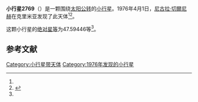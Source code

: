 {{Infobox planet
| bgcolour = #FFFFC0
| name = 2769 Mendeleev
| symbol = 
| image = 
| caption = 
| discovery = yes
| discovery_ref = 
| discoverer = [[尼古拉·切爾尼赫|尼古拉·切爾尼赫]]
| discovery_site = {{Flag|克里米亚}}
| discovered = 1976年4月1日
| designations = yes
| mp_name = 
| named_after = 
| alt_names = 1976 GZ2/ 1953 EA1 / 1981 AS
| mp_category = [[主带小行星|主带小行星]]
| orbit_ref = <ref name="a">[http://ssd.jpl.nasa.gov/sbdb.cgi?sstr=2769 2769 Mendeleev] {{Wayback|url=http://ssd.jpl.nasa.gov/sbdb.cgi?sstr=2769 |date=20210308154611 }}，小行星數據庫瀏覽器（JPL Small-Body Database Browser）－[[美国国家航空航天局|美国国家航空航天局]]喷气推进实验室</ref>
| epoch = 2456400.5 (2013年4月18日更新)
| aphelion = {{convert|3.5490362|AU|km|3|abbr=on|lk=out}}
| perihelion = {{convert|2.7307750|AU|km|3|abbr=on}}
| semimajor = {{convert|3.1399056|AU|km|3|abbr=on}}
| eccentricity = 0.1303003
| period = 2032.232104 [[日|日]]<br />5.56[[儒略年|儒略年]]
| avg_speed = 
| inclination = 2.52209
| asc_node = 102.37406
| mean_anomaly = 
| arg_peri = 47.59446
| satellites = 
| physical_characteristics = yes
| dimensions = 
| mass = 
| density = 
| surface_grav = 
| escape_velocity = 
| sidereal_day = 
| axial_tilt = 
| pole_ecliptic_lat = 
| pole_ecliptic_lon = 
| albedo = 
| temperatures= 
| temp_name1 = 
| mean_temp_1 = 
| max_temp_1 = 
| temp_name2 = 
| max_temp_2 = 
| spectral_type = 
| abs_magnitude = 47.59446
}}

'''小行星2769'''（{{lang-en|2769 Mendeleev}}）是一颗围绕[[太阳|太阳]][[公转|公转]]的[[小行星|小行星]]。1976年4月1日，[[尼古拉·切爾尼赫|尼古拉·切爾尼赫]]在克里米亚发现了此天体<ref name="a" /><ref>{{cite news|title=小行星列表|url=http://cfa-www.harvard.edu/iau/lists/NumberedMPs.txt|accessdate=2013-07-08|newspaper=哈佛大学|archive-date=2008-05-17|archive-url=https://web.archive.org/web/20080517010638/http://cfa-www.harvard.edu/iau/lists/NumberedMPs.txt|dead-url=no}}</ref>。

这颗小行星的[[绝对星等|绝对星等]]为47.59446等<ref name="a" />。

==参考文献==
{{reflist}}
{{Minor Planet Number|[[小行星2768|小行星2768]]|[[小行星2770|小行星2770]]}}

{{小天体}}

[[Category:小行星带天体|Category:小行星带天体]]
[[Category:1976年发现的小行星|Category:1976年发现的小行星]]

{{asteroid-stub}}